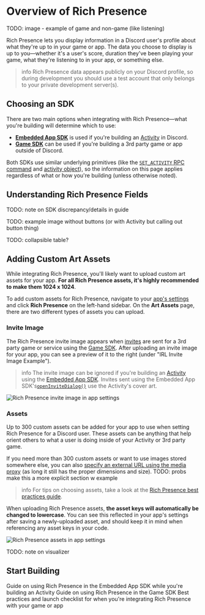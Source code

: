 # Overview of Rich Presence

TODO: image - example of game and non-game (like listening)


Rich Presence lets you display information in a Discord user's profile about what they're up to in your game or app. The data you choose to display is up to you—whether it's a user's score, duration they've been playing your game, what they're listening to in your app, or something else.

> info 
> Rich Presence data appears publicly on your Discord profile, so during development you should use a test account that only belongs to your private development server(s).

## Choosing an SDK

There are two main options when integrating with Rich Presence—what you're building will determine which to use:

- **[Embedded App SDK](#DOCS_RICH_PRESENCE_USING_WITH_THE_EMBEDDED_APP_SDK)** is used if you're building an [Activity](#TODO) in Discord.
- **[Game SDK](#DOCS_RICH_PRESENCE_USING_WITH_THE_GAME_SDK)** can be used if you're building a 3rd party game or app outside of Discord.

Both SDKs use similar underlying primitives (like the [`SET_ACTIVITY` RPC command](#DOCS_TOPICS_RPC/setactivity) and [activity object](#TODO)), so the information on this page applies regardless of what or how you're building (unless otherwise noted).

## Understanding Rich Presence Fields

TODO: note on SDK discrepancy/details in guide

TODO: example image without buttons (or with Activity but calling out button thing)

TODO: collapsible table?

## Adding Custom Art Assets

While integrating Rich Presence, you'll likely want to upload custom art assets for your app. **For all Rich Presence assets, it's highly recommended to make them 1024 x 1024**.

To add custom assets for Rich Presence, navigate to your [app's settings](https://discord.com/developers/applications) and click **Rich Presence** on the left-hand sidebar. On the **Art Assets** page, there are two different types of assets you can upload. 

### Invite Image

The Rich Presence invite image appears when [invites](#TODO) are sent for a 3rd party game or service using the [Game SDK](#TODO). After uploading an invite image for your app, you can see a preview of it to the right (under "IRL Invite Image Example").

> info 
> The invite image can be ignored if you're building an [Activity](#TODO) using the [Embedded App SDK](#TODO). Invites sent using the Embedded App SDK's[`openInviteDialog()`](#TODO) use the Activity's cover art.

![Rich Presence invite image in app settings](rich-presence-invite-image.png)

### Assets

Up to 300 custom assets can be added for your app to use when setting Rich Presence for a Discord user. These assets can be anything that help orient others to what a user is doing inside of your Activity or 3rd party game.

If you need more than 300 custom assets or want to use images stored somewhere else, you can also [specify an external URL using the media proxy](#DOCS_TOPICS_GATEWAY_EVENTS/activity-object-activity-asset-image) (as long it still has the proper dimensions and size). TODO: probs make this a more explicit section w example

> info
> For tips on choosing assets, take a look at the [Rich Presence best practices guide](#DOCS_BEST_PRACTICES_DESIGNING_YOUR_DATA_FOR_RICH_PRESENCE/have-interesting-expressive-art).

When uploading Rich Presence assets, **the asset keys will automatically be changed to lowercase**. You can see this reflected in your app's settings after saving a newly-uploaded asset, and should keep it in mind when referencing any asset keys in your code.

![Rich Presence assets in app settings](rich-presence-asset-images.png)

TODO: note on visualizer

## Start Building

<Container>
  <Card title="Using Rich Presence with the Embedded App SDK" link="#DOCS_RICH_PRESENCE_USING_THE_EMBEDDED_APP_SDK">
    Guide on using Rich Presence in the Embedded App SDK while you're building an Activity
  </Card>
  <Card title="Using Rich Presence with the Game SDK" link="#DOCS_RICH_PRESENCE_USING_THE_GAME_APP_SDK">
    Guide on using Rich Presence in the Game SDK
  </Card>
  <Card title="Designing your Data for Rich Presence" link="#DOCS_BEST_PRACTICES_DESIGNING_YOUR_DATA_FOR_RICH_PRESENCE">
    Best practices and launch checklist for when you're integrating Rich Presence with your game or app
  </Card>
</Container>